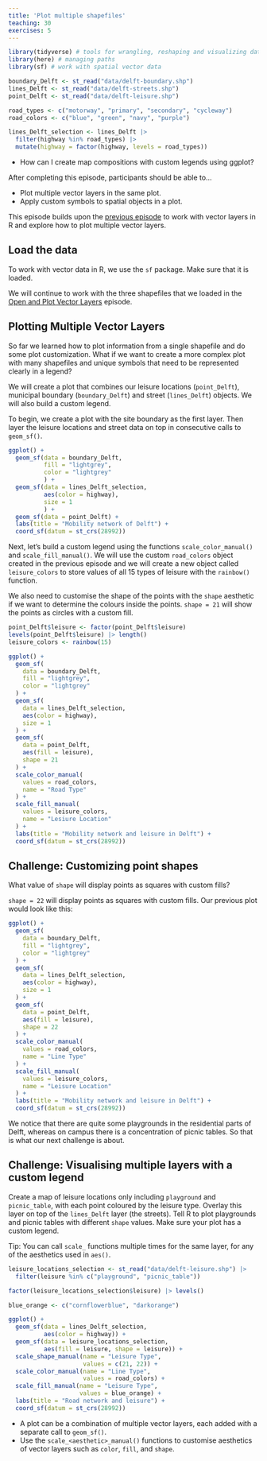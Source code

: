 ```yaml
---
title: 'Plot multiple shapefiles'
teaching: 30
exercises: 5
---
```


```r
library(tidyverse) # tools for wrangling, reshaping and visualizing data
library(here) # managing paths
library(sf) # work with spatial vector data

boundary_Delft <- st_read("data/delft-boundary.shp")
lines_Delft <- st_read("data/delft-streets.shp")
point_Delft <- st_read("data/delft-leisure.shp")

road_types <- c("motorway", "primary", "secondary", "cycleway")
road_colors <- c("blue", "green", "navy", "purple")

lines_Delft_selection <- lines_Delft |>
  filter(highway %in% road_types) |>
  mutate(highway = factor(highway, levels = road_types))
```

:::::::::::::::::::::::::::::::::::::: questions 

- How can I create map compositions with custom legends using ggplot?

::::::::::::::::::::::::::::::::::::::::::::::::

::::::::::::::::::::::::::::::::::::: objectives

After completing this episode, participants should be able to…

- Plot multiple vector layers in the same plot.
- Apply custom symbols to spatial objects in a plot.

::::::::::::::::::::::::::::::::::::::::::::::::

This episode builds upon the [previous episode](../episodes/10-explore-and-plot-by-vector-layer-attributes.Rmd) to work with vector layers in R and explore how to plot multiple vector layers.


## Load the data

To work with vector data in R, we use the `sf` package. Make sure that it is loaded.

We will continue to work with the three shapefiles that we loaded in the [Open and Plot Vector Layers](../episodes/09-open-and-plot-vector-layers.Rmd) episode.


## Plotting Multiple Vector Layers

So far we learned how to plot information from a single shapefile and do some plot customization. What if we want to create a more complex plot with many shapefiles and unique symbols that need to be represented clearly in a legend?

We will create a plot that combines our leisure locations (`point_Delft`), municipal boundary (`boundary_Delft`) and street (`lines_Delft`) objects. We will also build a custom legend.

To begin, we create a plot with the site boundary as the first layer. Then layer the leisure locations and street data on top in consecutive calls to `geom_sf()`.

```r
ggplot() + 
  geom_sf(data = boundary_Delft, 
          fill = "lightgrey", 
          color = "lightgrey"
          ) +
  geom_sf(data = lines_Delft_selection, 
          aes(color = highway), 
          size = 1
          ) +
  geom_sf(data = point_Delft) +
  labs(title = "Mobility network of Delft") +
  coord_sf(datum = st_crs(28992))
```

Next, let’s build a custom legend using the functions `scale_color_manual()` and `scale_fill_manual()`. We will use the custom `road_colors` object created in the previous episode and we will create a new object called `leisure_colors` to store values of all 15 types of leisure with the `rainbow()` function. 

We also need to customise the shape of the points with the `shape` aesthetic if we want to determine the colours inside the points. `shape = 21` will show the points as circles with a custom fill.

```r
point_Delft$leisure <- factor(point_Delft$leisure)
levels(point_Delft$leisure) |> length()
leisure_colors <- rainbow(15)

ggplot() +
  geom_sf(
    data = boundary_Delft,
    fill = "lightgrey",
    color = "lightgrey"
  ) +
  geom_sf(
    data = lines_Delft_selection,
    aes(color = highway),
    size = 1
  ) +
  geom_sf(
    data = point_Delft,
    aes(fill = leisure),
    shape = 21
  ) +
  scale_color_manual(
    values = road_colors,
    name = "Road Type"
  ) +
  scale_fill_manual(
    values = leisure_colors,
    name = "Lesiure Location"
  ) +
  labs(title = "Mobility network and leisure in Delft") +
  coord_sf(datum = st_crs(28992))
```

::: challenge

# Challenge: Customizing point shapes

What value of `shape` will display points as squares with custom fills?

::: solution

`shape = 22` will display points as squares with custom fills. Our previous plot would look like this:

```r
ggplot() +
  geom_sf(
    data = boundary_Delft,
    fill = "lightgrey",
    color = "lightgrey"
  ) +
  geom_sf(
    data = lines_Delft_selection,
    aes(color = highway),
    size = 1
  ) +
  geom_sf(
    data = point_Delft,
    aes(fill = leisure),
    shape = 22
  ) +
  scale_color_manual(
    values = road_colors,
    name = "Line Type"
  ) +
  scale_fill_manual(
    values = leisure_colors,
    name = "Leisure Location"
  ) +
  labs(title = "Mobility network and leisure in Delft") +
  coord_sf(datum = st_crs(28992))
```

:::

:::

We notice that there are quite some playgrounds in the residential parts of Delft, whereas on campus there is a concentration of picnic tables. So that is what our next challenge is about.


::::::::::::::::::::::::::::::::::::: challenge 

## Challenge: Visualising multiple layers with a custom legend

Create a map of leisure locations only including `playground` and `picnic_table`, with each point coloured by the leisure type. Overlay this layer on top of the `lines_Delft` layer (the streets). Tell R to plot playgrounds and picnic tables with different `shape` values. Make sure your plot has a custom legend.

Tip: You can call `scale_` functions multiple times for the same layer, for any of the aesthetics used in `aes()`.

:::::::::::::::::::::::: solution 

```r
leisure_locations_selection <- st_read("data/delft-leisure.shp") |> 
  filter(leisure %in% c("playground", "picnic_table"))
```

```r
factor(leisure_locations_selection$leisure) |> levels()
```

```r
blue_orange <- c("cornflowerblue", "darkorange")
```

```r
ggplot() + 
  geom_sf(data = lines_Delft_selection, 
          aes(color = highway)) + 
  geom_sf(data = leisure_locations_selection, 
          aes(fill = leisure, shape = leisure)) + 
  scale_shape_manual(name = "Leisure Type", 
                     values = c(21, 22)) +
  scale_color_manual(name = "Line Type", 
                     values = road_colors) + 
  scale_fill_manual(name = "Leisure Type", 
                    values = blue_orange) + 
  labs(title = "Road network and leisure") + 
  coord_sf(datum = st_crs(28992))
```

:::::::::::::::::::::::::::::::::

::::::::::::::::::::::::::::::::::::::::::::::::


::::::::::::::::::::::::::::::::::::: keypoints 

- A plot can be a combination of multiple vector layers, each added with a separate call to `geom_sf()`.
- Use the `scale_<aesthetic>_manual()` functions to customise aesthetics of vector layers such as `color`, `fill`, and `shape`.

::::::::::::::::::::::::::::::::::::::::::::::::

